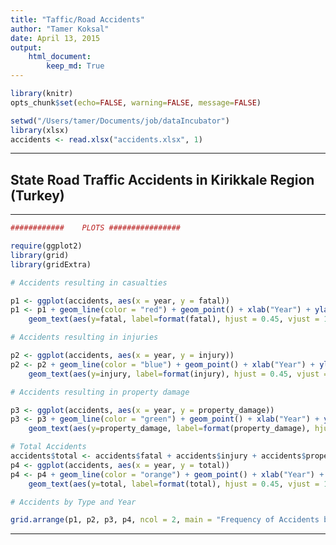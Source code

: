 ```yaml
---
title: "Taffic/Road Accidents"
author: "Tamer Koksal"
date: April 13, 2015
output: 
    html_document:
        keep_md: True
---
```


```r
library(knitr)
opts_chunk$set(echo=FALSE, warning=FALSE, message=FALSE)
```


```r
setwd("/Users/tamer/Documents/job/dataIncubator")
library(xlsx)
accidents <- read.xlsx("accidents.xlsx", 1)
```

***

## State Road Traffic Accidents in Kirikkale Region (Turkey)


***

```r
############    PLOTS ################

require(ggplot2)
library(grid)
library(gridExtra)

# Accidents resulting in casualties

p1 <- ggplot(accidents, aes(x = year, y = fatal))
p1 <- p1 + geom_line(color = "red") + geom_point() + xlab("Year") + ylab("Fatal Accidents") + ylim(0, max(accidents$fatal)) +
    geom_text(aes(y=fatal, label=format(fatal), hjust = 0.45, vjust = 1.7), size = 4) + scale_x_continuous(breaks=2007:2014)

# Accidents resulting in injuries

p2 <- ggplot(accidents, aes(x = year, y = injury))
p2 <- p2 + geom_line(color = "blue") + geom_point() + xlab("Year") + ylab("Injury Accidents") + ylim(min(accidents$injury)-20, max(accidents$injury)) +
    geom_text(aes(y=injury, label=format(injury), hjust = 0.45, vjust = 1.7), size = 4) + scale_x_continuous(breaks=2008:2014)

# Accidents resulting in property damage

p3 <- ggplot(accidents, aes(x = year, y = property_damage))
p3 <- p3 + geom_line(color = "green") + geom_point() + xlab("Year") + ylab("Property Damage Accidents") + ylim(min(accidents$property_damage)-20, max(accidents$property_damage)) +
    geom_text(aes(y=property_damage, label=format(property_damage), hjust = 0.45, vjust = 1.7), size = 4) + scale_x_continuous(breaks=2007:2014)

# Total Accidents
accidents$total <- accidents$fatal + accidents$injury + accidents$property_damage
p4 <- ggplot(accidents, aes(x = year, y = total))
p4 <- p4 + geom_line(color = "orange") + geom_point() + xlab("Year") + ylab("Total Accidents") + ylim(min(accidents$total)-20, max(accidents$total)) +
    geom_text(aes(y=total, label=format(total), hjust = 0.45, vjust = 1.7), size = 4) + scale_x_continuous(breaks=2007:2014)

# Accidents by Type and Year

grid.arrange(p1, p2, p3, p4, ncol = 2, main = "Frequency of Accidents by Type and Year")
```

***
